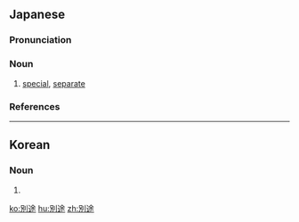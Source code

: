 ==Japanese==
{{ja-kanjitab|べつ|k1=べっ|と|yomi=o}}

===Pronunciation===
{{ja-pron|べっと|y=o|acc=a|acc_ref=NHK|acc2=h|acc2_ref=NHK}}

===Noun===
{{ja-noun|べっと}}

# [[special]], [[separate]]
#: {{ja-usex|'''別途'''会計|'''べっと''' かいけい|'''special''' account}}

===References===
<references/>

----

==Korean==
{{ko-hanjatab}}

===Noun===
{{ko-noun|hj|hangeul=별도}}

# {{hanja form of|별도|[[special]], [[separate]]}}

[[ko:別途]]
[[hu:別途]]
[[zh:別途]]
